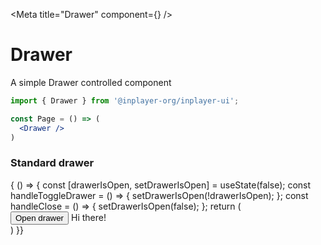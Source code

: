 
<Meta title="Drawer" component={<Drawer/>} />

# Drawer

A simple Drawer controlled component

```jsx
import { Drawer } from '@inplayer-org/inplayer-ui';

const Page = () => (
  <Drawer />
)
```


### Standard drawer
<Preview withSource="open">
  <Story name="standard">
    { () => {
        const [drawerIsOpen, setDrawerIsOpen] = useState(false);
        const handleToggleDrawer = () => {
          setDrawerIsOpen(!drawerIsOpen);
        };
        const handleClose = () => {
          setDrawerIsOpen(false);
        };
        return (
            <div>
              <button type="button" onClick={handleToggleDrawer}>
                Open drawer
              </button> 
              <Drawer drawerIsOpen={drawerIsOpen} handleClose={handleClose}> Hi there! </Drawer>
            </div>
        )
  }}
  </Story>
</Preview>


